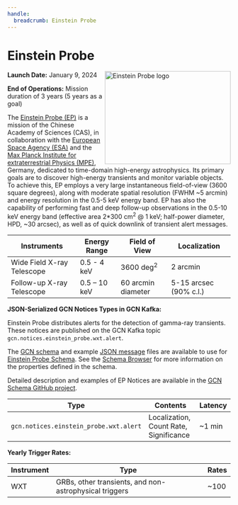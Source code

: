 ```yaml
---
handle:
  breadcrumb: Einstein Probe
---
```



# Einstein Probe

<img
  src={logo}
  align="right"
  width="284"
  height="210"
  alt="Einstein Probe logo"
  className="grid-col-6 mobile-lg:grid-col-4 tablet:grid-col-2 desktop:grid-col-3 height-auto"
/>

**Launch Date:** January 9, 2024

**End of Operations:** Mission duration of 3 years (5 years as a goal)

The [Einstein Probe (EP)](https://ep.bao.ac.cn/ep/) is a mission of the Chinese Academy of Sciences (CAS), in collaboration with the [European Space Agency (ESA)](https://www.cosmos.esa.int/web/einstein-probe/mission) and the [Max Planck Institute for extraterrestrial Physics (MPE)](https://www.mpe.mpg.de/7867826/EinsteinProbe), Germany, dedicated to time-domain high-energy astrophysics. Its primary goals are to discover high-energy transients and monitor variable objects. To achieve this, EP employs a very large instantaneous field-of-view (3600 square degrees), along with moderate spatial resolution (FWHM ~5 arcmin) and energy resolution in the 0.5-5 keV energy band. EP has also the capability of performing fast and deep follow-up observations in the 0.5-10 keV energy band (effective area 2\*300 cm<sup>2</sup> @ 1 keV; half-power diameter, HPD, ~30 arcsec), as well as of quick downlink of transient alert messages.

<div className="overflow-table">

| Instruments                | Energy Range | Field of View        | Localization           |
| -------------------------- | ------------ | -------------------- | ---------------------- |
| Wide Field X-ray Telescope | 0.5 - 4 keV  | 3600 deg<sup>2</sup> | 2 arcmin               |
| Follow-up X-ray Telescope  | 0.5 – 10 keV | 60 arcmin diameter   | 5-15 arcsec (90% c.l.) |

</div>

**JSON-Serialized GCN Notices Types in GCN Kafka:**

Einstein Probe distributes alerts for the detection of gamma-ray transients. These notices are published on the GCN Kafka topic `gcn.notices.einstein_probe.wxt.alert`.

The [GCN schema](/schema/stable/gcn/notices/einstein_probe/wxt/alert.schema.json) and
example [JSON message](/schema/stable/gcn/notices/einstein_probe/wxt/alert.example.json) files are available to use for [Einstein Probe Schema](/schema/stable/gcn/notices/einstein_probe). See the [Schema Browser](/docs/schema/stable/gcn/notices/einstein_probe/wxt/alert.schema.json) for more information on the properties defined in the schema.

Detailed description and examples of EP Notices are available in the [GCN Schema GitHub project](https://github.com/nasa-gcn/gcn-schema/tree/main/gcn/notices/einstein_probe/wxt).

<div className="overflow-table">

| Type                                   | Contents                               | Latency |
| -------------------------------------- | -------------------------------------- | ------- |
| `gcn.notices.einstein_probe.wxt.alert` | Localization, Count Rate, Significance | ~1 min  |

</div>

**Yearly Trigger Rates:**

<div className="overflow-table">

| Instrument | Type                                                   | Rates |
| ---------- | ------------------------------------------------------ | ----- |
| WXT        | GRBs, other transients, and non-astrophysical triggers | ~100  |

</div>
